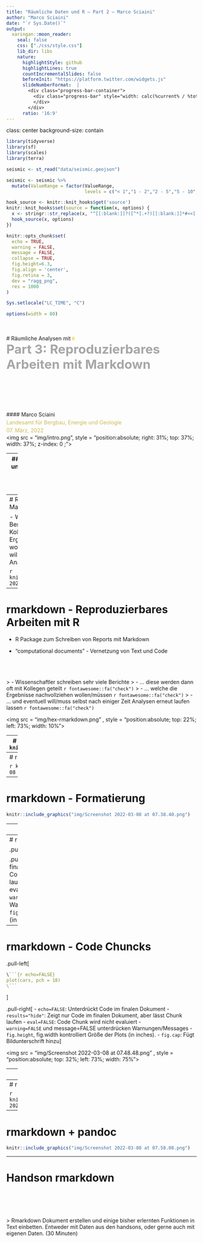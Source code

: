 ```yaml
---
title: "Räumliche Daten und R – Part 2 – Marco Sciaini"
author: "Marco Sciaini"
date: "`r Sys.Date()`"
output:
  xaringan::moon_reader:
    seal: false
    css: ["./css/style.css"]
    lib_dir: libs
    nature:
      highlightStyle: github
      highlightLines: true
      countIncrementalSlides: false
      beforeInit: "https://platform.twitter.com/widgets.js"
      slideNumberFormat:  |
        <div class="progress-bar-container">
          <div class="progress-bar" style="width: calc(%current% / %total% * 100%);">
          </div>
        </div>
      ratio: '16:9'
---
```

class: center
background-size: contain

```r
library(tidyverse)
library(sf)
library(scales)
library(terra)

seismic <- st_read("data/seismic.geojson")

seismic <- seismic %>%
  mutate(ValueRange = factor(ValueRange,
                             levels = c("< 1","1 - 2","2 - 5","5 - 10","10 - 14")))

hook_source <- knitr::knit_hooks$get('source')
knitr::knit_hooks$set(source = function(x, options) {
  x <- stringr::str_replace(x, "^[[:blank:]]?([^*].+?)[[:blank:]]*#<<[[:blank:]]*$", "*\\1")
  hook_source(x, options)
})

knitr::opts_chunk$set(
  echo = TRUE, 
  warning = FALSE, 
  message = FALSE, 
  collapse = TRUE,
  fig.height=6.3,
  fig.align = 'center',
  fig.retina = 3,
  dev = "ragg_png", 
  res = 1000
)

Sys.setlocale("LC_TIME", "C")

options(width = 80)
```

<br><br>
#  Räumliche Analysen mit <code style='color:#ebc500;'>R</code><br><b style='font-size:25pt;color:#a7a7a7;'>Part 3: Reproduzierbares Arbeiten mit Markdown</b>
<br><br><br><br><br><br><br>
#### Marco Sciaini<b style='color:#ccba56;font-weight:400;line-height:150%;'><br>Landesamt für Bergbau, Energie und Geologie<br>07. März, 2022</b><br>
<img src = "img/intro.png", style = "position:absolute; right: 31%; top: 37%; width: 37%; z-index: 0 ;"></img>

---
## Unser Kurs
+ Part 1: Einführung in R und RStudio
     + R Kickoff
     + Einführung in Progammieren mit R
     + Datenverarbeitung in R
     + Kontrollstrukturen

+ Part 2: Einführung in räumliche Daten und R
  + Erste räumliche Gehversuche
  + Geometrische Operationen mit Vektoren
  + Geometrische Operationen mit Rasterdaten

+ Part 3: Fortgeschrittene Themen zur räumlichen Datenverarbeitung
  + **Reproduzierbares Arbeiten mit Markdown**
  
---
# Reproduzierbares Arbeiten mit Markdown

- Wissenschaftler schreiben sehr viele Berichte
  - … diese werden dann oft mit Kollegen geteilt
  - … welche die Ergebnisse nachvollziehen wollen/müssen
- … und eventuell will/muss selbst nach einiger Zeit Analysen erneut laufen lassen

```r
knitr::include_graphics("img/Screenshot 2022-03-08 at 07.01.08.png")
```


---
# rmarkdown - Reproduzierbares Arbeiten mit R

- R Package zum Schreiben von Reports mit Markdown

- "computational documents" - Vernetzung von Text und Code

<br><br><br>
> - Wissenschaftler schreiben sehr viele Berichte
>  - … diese werden dann oft mit Kollegen geteilt `r fontawesome::fa("check")`
>  - … welche die Ergebnisse nachvollziehen wollen/müssen `r fontawesome::fa("check")`
> - … und eventuell will/muss selbst nach einiger Zeit Analysen erneut laufen lassen `r fontawesome::fa("check")`

<img src = "img/hex-rmarkdown.png"  , style = "position:absolute; top: 22%; left: 73%; width: 10%"></img>


---
# rmarkdown - Reproduzierbares Arbeiten mit R
```r
knitr::include_graphics("img/rmarkdown_intro.png")
```

---
# rmarkdown - Syntax

```r
knitr::include_graphics("img/Screenshot 2022-03-08 at 07.37.11.png")
```


---
# rmarkdown - Formatierung

```r
knitr::include_graphics("img/Screenshot 2022-03-08 at 07.38.40.png")
```

---
# rmarkdown - Extras

```r
knitr::include_graphics("img/Screenshot 2022-03-08 at 07.43.23.png")
```



---
# rmarkdown - Code Chuncks

.pull-left[
```r
\```{r echo=FALSE}
plot(cars, pch = 18)
\```
```
]

.pull-right[
- `echo=FALSE`: Unterdrückt Code im finalen Dokument
- `results="hide"`: Zeigt nur Code im finalen Dokument, aber lässt Chunk laufen
- `eval=FALSE`: Code Chunk wird nicht evaluiert
- `warning=FALSE` und message=FALSE unterdrücken Warnungen/Messages
- `fig.height`, fig.width kontrolliert Größe der Plots (in inches).
- `fig.cap`: Fügt Bildunterschrift hinzu
]

---
# rmarkdown - Code Chuncks

.pull-left[
```r
\```{r echo=FALSE}
plot(cars, pch = 18)
\```
```
]

.pull-right[
- `echo=FALSE`: Unterdrückt Code im finalen Dokument
- `results="hide"`: Zeigt nur Code im finalen Dokument, aber lässt Chunk laufen
- `eval=FALSE`: Code Chunk wird nicht evaluiert
- `warning=FALSE` und message=FALSE unterdrücken Warnungen/Messages
- `fig.height`, fig.width kontrolliert Größe der Plots (in inches).
- `fig.cap`: Fügt Bildunterschrift hinzu
]

<img src = "img/Screenshot 2022-03-08 at 07.48.48.png"  , style = "position:absolute; top: 32%; left: 73%; width: 75%"></img>

---
# rmarkdown 

```r
knitr::include_graphics("img/Screenshot 2022-03-08 at 07.51.48.png")
```

---
# rmarkdown 

```r
knitr::include_graphics("img/Screenshot 2022-03-08 at 07.51.56.png")
```


---
# rmarkdown + pandoc

```r
knitr::include_graphics("img/Screenshot 2022-03-08 at 07.58.08.png")
```

---
# Handson rmarkdown
<br><br><br><br>
> Rmarkdown Dokument erstellen und einige bisher erlernten Funktionen in Text einbetten. Entweder mit Daten aus den handsons, oder gerne auch mit eigenen Daten. (30 Minuten)
